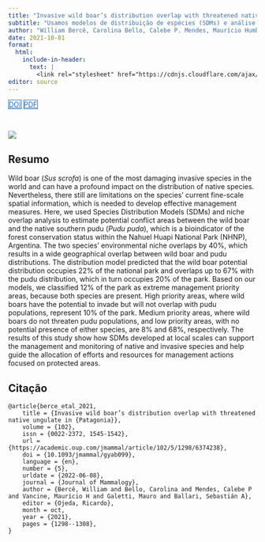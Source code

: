 ```yaml
---
title: "Invasive wild boar’s distribution overlap with threatened native ungulate in Patagonia"
subtitle: "Usamos modelos de distribuição de espécies (SDMs) e análise de sobreposição de nicho para estimar potenciais áreas de conflito entre o javali e o pudu nativo do sul (Pudu puda), que é um bioindicador do estado de conservação da floresta dentro do Parque Nacional Nahuel Huapi (NHNP), Argentina."
author: "William Bercê, Carolina Bello, Calebe P. Mendes, Maurício Humberto Vancine, Mauro Galetti, Sebastián A Ballari"
date: 2021-10-01
format:
  html:
    include-in-header: 
      text: |
        <link rel="stylesheet" href="https://cdnjs.cloudflare.com/ajax/libs/font-awesome/6.5.0/css/all.min.css">
editor: source
---
```


<div class="mt-4 d-flex flex-row flex-wrap gap-1 justify-content-left justify-content-sm-start" role="group" aria-label="Links">
  <a href="https://doi.org/10.1093/jmammal/gyab099" class="btn btn-custom text-capitalize" target="_blank"><i class="ai ai-doi me-1"></i>DOI</a>
  <a href="/publications/2021-berce-etal.pdf" class="btn btn-custom text-capitalize" target="_blank"><i class="bi bi-file-earmark-pdf me-1"></i>PDF</a>
</div>

<style>
  .btn-custom {
    background-color: white;
    border: 1px solid #1c6cbe; /* Borda azul */
    color: #1c6cbe; /* Texto azul */
    transition: background-color 0.3s, color 0.3s;
  }
  .btn-custom:hover {
    background-color: #1c6cbe; /* Cor de fundo azul ao passar o mouse */
    color: white; /* Texto branco */
  }
</style>

<br> 

![](featured.png)

## Resumo

Wild boar (*Sus scrofa*) is one of the most damaging invasive species in the world and can have a profound impact on the distribution of native species. Nevertheless, there still are limitations on the species’ current fine-scale spatial information, which is needed to develop effective management measures. Here, we used Species Distribution Models (SDMs) and niche overlap analysis to estimate potential conflict areas between the wild boar and the native southern pudu (*Pudu puda*), which is a bioindicator of the forest conservation status within the Nahuel Huapi National Park (NHNP), Argentina. The two species’ environmental niche overlaps by 40%, which results in a wide geographical overlap between wild boar and pudu distributions. The distribution model predicted that the wild boar potential distribution occupies 22% of the national park and overlaps up to 67% with the pudu distribution, which in turn occupies 20% of the park. Based on our models, we classified 12% of the park as extreme management priority areas, because both species are present. High priority areas, where wild boars have the potential to invade but will not overlap with pudu populations, represent 10% of the park. Medium priority areas, where wild boars do not threaten pudu populations, and low priority areas, with no potential presence of either species, are 8% and 68%, respectively. The results of this study show how SDMs developed at local scales can support the management and monitoring of native and invasive species and help guide the allocation of efforts and resources for management actions focused on protected areas.

## Citação

```         
@article{berce_etal_2021,
    title = {Invasive wild boar’s distribution overlap with threatened native ungulate in {Patagonia}},
    volume = {102},
    issn = {0022-2372, 1545-1542},
    url = {https://academic.oup.com/jmammal/article/102/5/1298/6374238},
    doi = {10.1093/jmammal/gyab099},
    language = {en},
    number = {5},
    urldate = {2022-06-08},
    journal = {Journal of Mammalogy},
    author = {Bercê, William and Bello, Carolina and Mendes, Calebe P and Vancine, Maurício H and Galetti, Mauro and Ballari, Sebastián A},
    editor = {Ojeda, Ricardo},
    month = oct,
    year = {2021},
    pages = {1298--1308},
}
```
